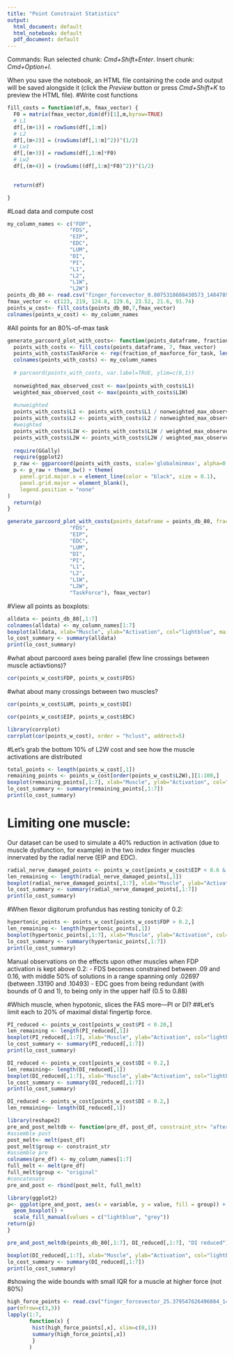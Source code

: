 ```yaml
---
title: "Point Constraint Statistics"
output:
  html_document: default
  html_notebook: default
  pdf_document: default
---
```

Commands:
Run selected chunk: *Cmd+Shift+Enter*. 
Insert chunk: *Cmd+Option+I*.

When you save the notebook, an HTML file containing the code and output will be saved alongside it (click the *Preview* button or press *Cmd+Shift+K* to preview the HTML file).
#Write cost functions
```r
fill_costs = function(df,m, fmax_vector) {
  F0 = matrix(fmax_vector,dim(df)[1],m,byrow=TRUE)
  # L1
  df[,(m+1)] = rowSums(df[,1:m])
  # L2
  df[,(m+2)] = (rowSums(df[,1:m]^2))^(1/2)
  # Lw1
  df[,(m+3)] = rowSums(df[,1:m]*F0)
  # Lw2
  df[,(m+4)] = (rowSums((df[,1:m]*F0)^2))^(1/2)

  
  return(df)

}
```
#Load data and compute cost
```r
my_column_names <- c("FDP",
                    "FDS",
                    "EIP",
                    "EDC",
                    "LUM",
                    "DI",
                    "PI",
                    "L1",
                    "L2",
                    "L1W",
                    "L2W")
points_db_80 <- read.csv("finger_forcevector_0.8075310608430573_1484789302756.csv", header=FALSE)
fmax_vector <- c(123, 219, 124.8, 129.6, 23.52, 21.6, 91.74)
points_w_cost<- fill_costs(points_db_80,7,fmax_vector)
colnames(points_w_cost) <- my_column_names


```
#All points for an 80%-of-max task
```r
generate_parcoord_plot_with_costs<- function(points_dataframe, fraction_of_maxforce_for_task, my_column_names, fmax_vector){
  points_with_costs <- fill_costs(points_dataframe, 7, fmax_vector)
  points_with_costs$TaskForce <- rep(fraction_of_maxforce_for_task, length(points_with_costs[,1]))
  colnames(points_with_costs) <- my_column_names
  
  # parcoord(points_with_costs, var.label=TRUE, ylim=c(0,1))
  
  nonweighted_max_observed_cost <- max(points_with_costs$L1)
  weighted_max_observed_cost <- max(points_with_costs$L1W)
  
  #unweighted
  points_with_costs$L1 <- points_with_costs$L1 / nonweighted_max_observed_cost
  points_with_costs$L2 <- points_with_costs$L2 / nonweighted_max_observed_cost
  #weighted
  points_with_costs$L1W <- points_with_costs$L1W / weighted_max_observed_cost
  points_with_costs$L2W <- points_with_costs$L2W / weighted_max_observed_cost
  
  require(GGally)
  require(ggplot2)
  p_raw <- ggparcoord(points_with_costs, scale='globalminmax', alpha=0.025, boxplot=FALSE, mapping=ggplot2::aes(colour="midnightblue"))
  p <- p_raw + theme_bw() + theme(
    panel.grid.major.x = element_line(color = "black", size = 0.1),
    panel.grid.major = element_blank(),
    legend.position = "none"
)
  return(p)
}
```
```r
generate_parcoord_plot_with_costs(points_dataframe = points_db_80, fraction_of_maxforce_for_task = 0.8075310608430573, c("FDP",
                    "FDS",
                    "EIP",
                    "EDC",
                    "LUM",
                    "DI",
                    "PI",
                    "L1",
                    "L2",
                    "L1W",
                    "L2W",
                    "TaskForce"), fmax_vector)
```
#View all points as boxplots:
```r
alldata <- points_db_80[,1:7]
colnames(alldata) <- my_column_names[1:7]
boxplot(alldata, xlab="Muscle", ylab="Activation", col="lightblue", main="all 1000 solutions that perform an 80% distal fingertip force")
lo_cost_summary <- summary(alldata)
print(lo_cost_summary)
```

#what about parcoord axes being parallel (few line crossings between muscle actiavtions)?
```r
cor(points_w_cost$FDP, points_w_cost$FDS)
```
#what about many crossings between two muscles?
```r
cor(points_w_cost$LUM, points_w_cost$DI)
```
```r
cor(points_w_cost$EIP, points_w_cost$EDC)
```
```r
library(corrplot)
corrplot(cor(points_w_cost), order = "hclust", addrect=5)
```


#Let's grab the bottom 10% of L2W cost and see how the muscle activations are distributed

```r
total_points <- length(points_w_cost[,1])
remaining_points <- points_w_cost[order(points_w_cost$L2W),][1:100,]
boxplot(remaining_points[,1:7], xlab="Muscle", ylab="Activation", col="lightblue", main="Bottom 100 L2W Solutions",ylim=c(0,1))
lo_cost_summary <- summary(remaining_points[,1:7])
print(lo_cost_summary)
```


# Limiting one muscle:
Our dataset can be used to simulate a 40% reduction in activation (due to muscle dysfunction, for example) in the two index finger muscles innervated by the radial nerve
(EIP and EDC).

```r
radial_nerve_damaged_points <- points_w_cost[points_w_cost$EIP < 0.6 & points_w_cost$EDC < 0.6,]
len_remaining <- length(radial_nerve_damaged_points[,1])
boxplot(radial_nerve_damaged_points[,1:7], xlab="Muscle", ylab="Activation", col="lightblue", main=paste(len_remaining, "/1000 solutions remain when radial nerve limits EIP and EDC to 0.6"))
lo_cost_summary <- summary(radial_nerve_damaged_points[,1:7])
print(lo_cost_summary)
```




#When flexor digitorum profundus has resting tonicity of 0.2:
```r
hypertonic_points <- points_w_cost[points_w_cost$FDP > 0.2,]
len_remaining <- length(hypertonic_points[,1])
boxplot(hypertonic_points[,1:7], xlab="Muscle", ylab="Activation", col="lightblue", main=paste(len_remaining, "/1000 solutions remain when FDP hypertonic to above 0.2"))
lo_cost_summary <- summary(hypertonic_points[,1:7])
print(lo_cost_summary)
```
Manual observations on the effects upon other muscles when FDP activation is kept above 0.2:
- FDS becomes constrained between .09 and 0.16, with middle 50% of solutions in a range spanning only .02697 (between .13190 and .10493)
- EDC goes from being redundant (with bounds of 0 and 1), to being only in the upper half (0.5 to 0.88)

#Which muscle, when hypotonic, slices the FAS more—PI or DI? 
##Let's limit each to 20% of maximal distal fingertip force.

```r
PI_reduced <- points_w_cost[points_w_cost$PI < 0.20,]
len_remaining <- length(PI_reduced[,1]) 
boxplot(PI_reduced[,1:7], xlab="Muscle", ylab="Activation", col="lightblue", main=paste(len_remaining, "/1000 solutions remain when PI_reduced to 0.2"))
lo_cost_summary <- summary(PI_reduced[,1:7])
print(lo_cost_summary)
```
```r
DI_reduced <- points_w_cost[points_w_cost$DI < 0.2,]
len_remaining<- length(DI_reduced[,1])
boxplot(DI_reduced[,1:7], xlab="Muscle", ylab="Activation", col="lightblue", main=paste(len_remaining, "/1000 solutions remain when DI kept below 0.2"))
lo_cost_summary <- summary(DI_reduced[,1:7])
print(lo_cost_summary)
```

```r
DI_reduced <- points_w_cost[points_w_cost$DI < 0.2,]
len_remaining<- length(DI_reduced[,1])

library(reshape2)
pre_and_post_meltdb <- function(pre_df, post_df, constraint_str= "after constraints"){
#assemble post
post_melt<- melt(post_df)
post_melt$group <- constraint_str
#assemble pre
colnames(pre_df) <- my_column_names[1:7]
full_melt <- melt(pre_df)
full_melt$group <- "original"
#concatenate
pre_and_post <- rbind(post_melt, full_melt)

library(ggplot2)
p<- ggplot(pre_and_post, aes(x = variable, y = value, fill = group)) +
  geom_boxplot() +
  scale_fill_manual(values = c("lightblue", "grey"))
return(p)
}

pre_and_post_meltdb(points_db_80[,1:7], DI_reduced[,1:7], "DI reduced")

boxplot(DI_reduced[,1:7], xlab="Muscle", ylab="Activation", col="lightblue", main=paste(len_remaining, "/1000 solutions remain when DI kept below 0.2"))
lo_cost_summary <- summary(DI_reduced[,1:7])
print(lo_cost_summary)
```
#showing the wide bounds with small IQR for a muscle at higher force (not 80%)
```r
high_force_points <- read.csv("finger_forcevector_25.379547626496084_1484881649920.csv")
par(mfrow=c(3,3))
lapply(1:7, 
       function(x) {
        hist(high_force_points[,x], xlim=c(0,1)) 
        summary(high_force_points[,x])  
        }
       )

```


